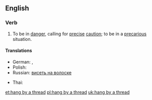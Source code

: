 ==English==

===Verb===
{{en-verb|head=[[hang]] by a [[thread]]|hangs by a thread|hanging by a thread|hung by a thread}}

# {{context|idiomatic}} To be in [[danger]], calling for [[precise]] [[caution]]; to be in a [[precarious]] situation.

====Translations====
{{trans-top|to be in a precarious situation}}
* German: {{t+|de|am seidenen Faden hängen}}, {{t+|de|an einem seidenen Faden hängen}}
* Polish: {{t-|pl|wisieć na włosku}}
* Russian: [[висеть на волоске]]
{{trans-mid}}
* Thai: {{t-|th|แขวนบนเส้นด้าย}}
{{trans-bottom}}

[[et:hang by a thread]]
[[pl:hang by a thread]]
[[uk:hang by a thread]]